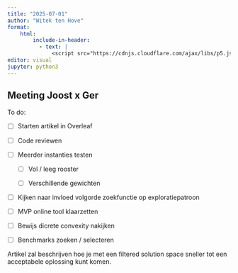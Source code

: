 ```yaml
---
title: "2025-07-01"
author: "Witek ten Hove"
format:
    html:
        include-in-header:
          - text: |
              <script src="https://cdnjs.cloudflare.com/ajax/libs/p5.js/1.4.0/p5.js"></script>
editor: visual
jupyter: python3
---
```


## Meeting Joost x Ger

To do:

-   [ ] Starten artikel in Overleaf

-   [ ] Code reviewen

-   [ ] Meerder instanties testen

    -   [ ] Vol / leeg rooster

    -   [ ] Verschillende gewichten

-   [ ] Kijken naar invloed volgorde zoekfunctie op exploratiepatroon

-   [ ] MVP online tool klaarzetten

-   [ ] Bewijs dicrete convexity nakijken

-   [ ] Benchmarks zoeken / selecteren

Artikel zal beschrijven hoe je met een filtered solution space sneller tot een acceptabele oplossing kunt komen.
